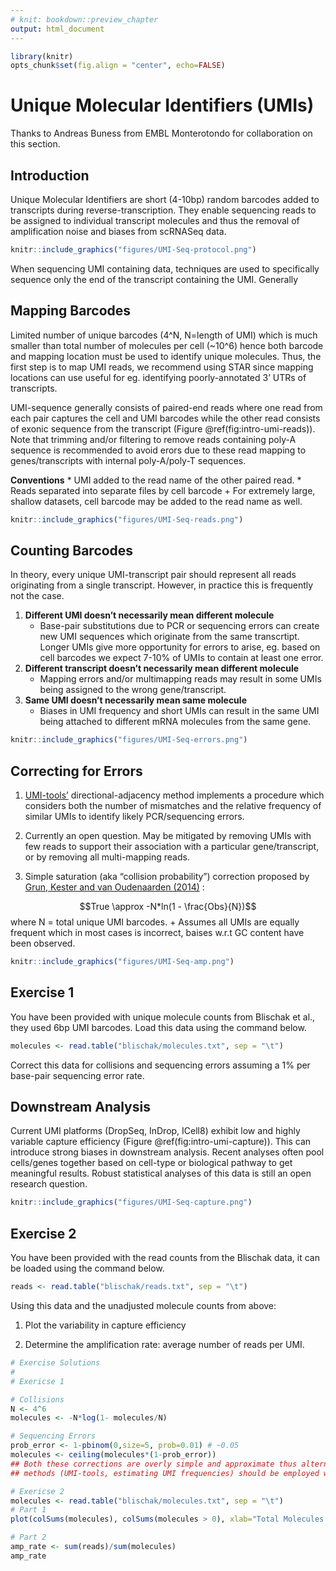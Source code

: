 ```yaml
---
# knit: bookdown::preview_chapter
output: html_document
---
```


```r
library(knitr)
opts_chunk$set(fig.align = "center", echo=FALSE)
```

# Unique Molecular Identifiers (UMIs)

Thanks to Andreas Buness from EMBL Monterotondo for collaboration on this section.

## Introduction

Unique Molecular Identifiers are short (4-10bp) random barcodes added to transcripts during reverse-transcription. They enable sequencing reads to be assigned to individual transcript molecules and thus the removal of amplification noise and biases from scRNASeq data. 

```r
knitr::include_graphics("figures/UMI-Seq-protocol.png")
```

When sequencing UMI containing data, techniques are used to specifically sequence only the end of the transcript containing the UMI. Generally 

## Mapping Barcodes

Limited number of unique barcodes (4^N, N=length of UMI) which is much smaller than total number of molecules per cell (~10^6) hence both barcode and mapping location must be used to identify unique molecules. Thus, the first step is to map UMI reads, we recommend using STAR since mapping locations can use useful for eg. identifying poorly-annotated 3' UTRs of transcripts.

UMI-sequence generally consists of paired-end reads where one read from each pair captures the cell and UMI barcodes while the other read consists of exonic sequence from the transcript (Figure \@ref(fig:intro-umi-reads)). Note that trimming and/or filtering to remove reads containing poly-A sequence is recommended to avoid erors due to these read mapping to genes/transcripts with internal poly-A/poly-T sequences.

__Conventions__
* UMI added to the read name of the other paired read. 
* Reads separated into separate files by cell barcode
	+ For extremely large, shallow datasets, cell barcode may be added to the read name as well.

```r
knitr::include_graphics("figures/UMI-Seq-reads.png")
```

## Counting Barcodes

In theory, every unique UMI-transcript pair should represent all reads originating from a single transcript. However, in practice this is frequently not the case. 

1. __Different UMI doesn't necessarily mean different molecule__
	+ Base-pair substitutions due to PCR or sequencing errors can create new UMI sequences which originate from the same transcrtipt. Longer UMIs give more opportunity for errors to arise, eg. based on cell barcodes we expect 7-10% of UMIs to contain at least one error.

2. __Different transcript doesn't necessarily mean different molecule__
	+ Mapping errors and/or multimapping reads may result in some UMIs being assigned to the wrong gene/transcript.

3. __Same UMI doesn't necessarily mean same molecule__
	+ Biases in UMI frequency and short UMIs can result in the same UMI being attached to different mRNA molecules from the same gene.

```r
knitr::include_graphics("figures/UMI-Seq-errors.png")
```

## Correcting for Errors

1. [UMI-tools'](https://github.com/CGATOxford/UMI-tools) directional-adjacency method implements a procedure which considers both the number of mismatches and the relative frequency of similar UMIs to identify likely PCR/sequencing errors.

2. Currently an open question. May be mitigated by removing UMIs with few reads to support their association with a particular gene/transcript, or by removing all multi-mapping reads.

3. Simple saturation (aka "collision probability") correction proposed by [Grun, Kester and van Oudenaarden (2014)](http://www.nature.com/nmeth/journal/v11/n6/full/nmeth.2930.html#methods) :

$$True \approx -N*ln(1 - \frac{Obs}{N})$$ 
where N = total unique UMI barcodes.
	+ Assumes all UMIs are equally frequent which in most cases is incorrect, baises w.r.t GC content have been observed. 

```r
knitr::include_graphics("figures/UMI-Seq-amp.png")
```

## Exercise 1
You have been provided with unique molecule counts from Blischak et al., they used 6bp UMI barcodes. Load this data using the command below.

```r
molecules <- read.table("blischak/molecules.txt", sep = "\t")
```

Correct this data for collisions and sequencing errors assuming a 1% per base-pair sequencing error rate.

## Downstream Analysis

Current UMI platforms (DropSeq, InDrop, ICell8) exhibit low and highly variable capture efficiency (Figure \@ref(fig:intro-umi-capture)). This can introduce strong biases in downstream analysis. Recent analyses often pool cells/genes together based on cell-type or biological pathway to get meaningful results. Robust statistical analyses of this data is still an open research question.

```r
knitr::include_graphics("figures/UMI-Seq-capture.png")
```
## Exercise 2
You have been provided with the read counts from the Blischak data, it can be loaded using the command below.

```r
reads <- read.table("blischak/reads.txt", sep = "\t")
```
Using this data and the unadjusted molecule counts from above:

1. Plot the variability in capture efficiency

2. Determine the amplification rate: average number of reads per UMI.

```r
# Exercise Solutions
# 
# Exericse 1

# Collisions
N <- 4^6
molecules <- -N*log(1- molecules/N)

# Sequencing Errors
prob_error <- 1-pbinom(0,size=5, prob=0.01) # ~0.05
molecules <- ceiling(molecules*(1-prob_error))
## Both these corrections are overly simple and approximate thus alternative 
## methods (UMI-tools, estimating UMI frequencies) should be employed whenever possible.

# Exericse 2
molecules <- read.table("blischak/molecules.txt", sep = "\t")
# Part 1
plot(colSums(molecules), colSums(molecules > 0), xlab="Total Molecules Detected", ylab="Total Genes Detected")

# Part 2
amp_rate <- sum(reads)/sum(molecules)
amp_rate
```
